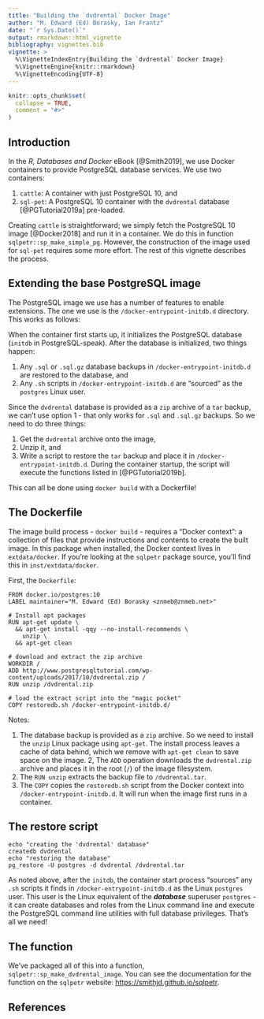 ```yaml
---
title: "Building the `dvdrental` Docker Image"
author: "M. Edward (Ed) Borasky, Ian Frantz"
date: "`r Sys.Date()`"
output: rmarkdown::html_vignette
bibliography: vignettes.bib
vignette: >
  %\VignetteIndexEntry{Building the `dvdrental` Docker Image}
  %\VignetteEngine{knitr::rmarkdown}
  %\VignetteEncoding{UTF-8}
---
```


```r
knitr::opts_chunk$set(
  collapse = TRUE,
  comment = "#>"
)
```
## Introduction
In the _R, Databases and Docker_ eBook [@Smith2019], we use Docker containers to provide PostgreSQL database services. We use two containers:

1. `cattle`: A container with just PostgreSQL 10, and
2. `sql-pet`: A PostgreSQL 10 container with the `dvdrental` database [@PGTutorial2019a] pre-loaded.

Creating `cattle` is straightforward; we simply fetch the PostgreSQL 10 image [@Docker2018] and run it in a container. We do this in function `sqlpetr::sp_make_simple_pg`. However, the construction of the image used for `sql-pet` requires some more effort. The rest of this vignette describes the process.

## Extending the base PostgreSQL image
The PostgreSQL image we use has a number of features to enable extensions. The one we use is the `/docker-entrypoint-initdb.d` directory. This works as follows:

When the container first starts up, it initializes the PostgreSQL database (`initdb` in PostgreSQL-speak). After the database is initialized, two things happen:

1. Any `.sql` or `.sql.gz` database backups in `/docker-entrypoint-initdb.d` are restored to the database, and
2. Any `.sh` scripts in `/docker-entrypoint-initdb.d` are "sourced" as the `postgres` Linux user.

Since the `dvdrental` database is provided as a `zip` archive of a `tar` backup, we can't use option 1 - that only works for `.sql` and `.sql.gz` backups. So we need to do three things:

1. Get the `dvdrental` archive onto the image,
2. Unzip it, and
3. Write a script to restore the `tar` backup and place it in `/docker-entrypoint-initdb.d`. During the container startup, the script will execute the functions listed in [@PGTutorial2019b].

This can all be done using `docker build` with a Dockerfile!

## The Dockerfile
The image build process - `docker build` - requires a "Docker context": a collection of files that provide instructions and contents to create the built image. In this package when installed, the Docker context lives in `extdata/docker`. If you're looking at the `sqlpetr` package source, you'll find this in `inst/extdata/docker`.

First, the `Dockerfile`:

```
FROM docker.io/postgres:10
LABEL maintainer="M. Edward (Ed) Borasky <znmeb@znmeb.net>"

# Install apt packages
RUN apt-get update \
  && apt-get install -qqy --no-install-recommends \
    unzip \
  && apt-get clean

# download and extract the zip archive
WORKDIR /
ADD http://www.postgresqltutorial.com/wp-content/uploads/2017/10/dvdrental.zip /
RUN unzip /dvdrental.zip

# load the extract script into the "magic pocket"
COPY restoredb.sh /docker-entrypoint-initdb.d/
```

Notes:

1. The database backup is provided as a `zip` archive. So we need to install the `unzip` Linux package using `apt-get`. The install process leaves a cache of data behind, which we remove with `apt-get clean` to save space on the image.
2, The `ADD` operation downloads the `dvdrental.zip` archive and places it in the root (`/`) of the image filesystem.
3. The `RUN unzip` extracts the backup file to `/dvdrental.tar`.
4. The `COPY` copies the `restoredb.sh` script from the Docker context into `/docker-entrypoint-initdb.d`. It will run when the image first runs in a container.

## The restore script

```
echo "creating the 'dvdrental' database"
createdb dvdrental
echo "restoring the database"
pg_restore -U postgres -d dvdrental /dvdrental.tar
```

As noted above, after the `initdb`, the container start process "sources" any `.sh` scripts it finds in `/docker-entrypoint-initdb.d` as the Linux `postgres` user. This user is the Linux equivalent of the ***database*** superuser `postgres` - it can create databases and roles from the Linux command line and execute the PostgreSQL command line utilities with full database privileges. That's all we need!

## The function
We've packaged all of this into a function, `sqlpetr::sp_make_dvdrental_image`. You can see the documentation for the function on the `sqlpetr` website: <https://smithjd.github.io/sqlpetr>.

## References
